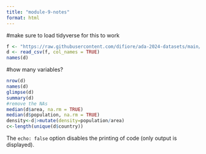 ```yaml
---
title: "module-9-notes"
format: html
---
```

#make sure to load tidyverse for this to work

```r
f <- "https://raw.githubusercontent.com/difiore/ada-2024-datasets/main/Country-Data-2016.csv"
d <- read_csv(f, col_names = TRUE)
names(d)
```
#how many variables?

```r
nrow(d)
names(d)
glimpse(d)
summary(d)
#remove the NAs
median(d$area, na.rm = TRUE)
median(d$population, na.rm = TRUE)
density<-d|>mutate(density=population/area)
c<-length(unique(d$country))
```


The `echo: false` option disables the printing of code (only output is displayed).
